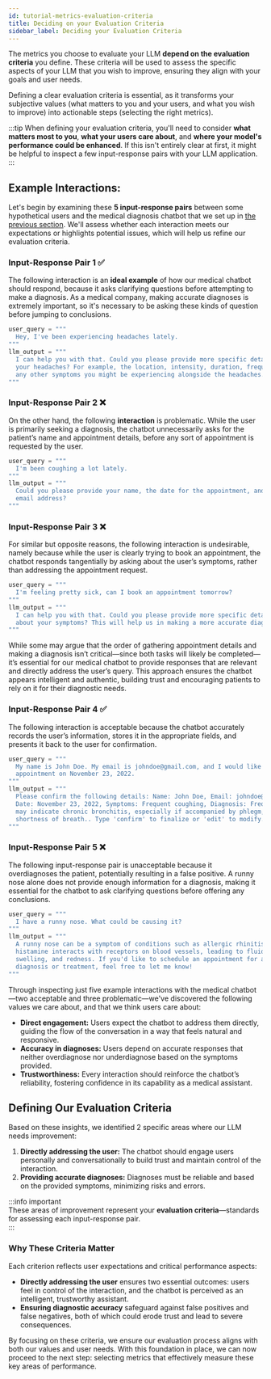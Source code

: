 ```yaml
---
id: tutorial-metrics-evaluation-criteria
title: Deciding on your Evaluation Criteria
sidebar_label: Deciding your Evaluation Criteria
---
```


The metrics you choose to evaluate your LLM **depend on the evaluation criteria** you define. These criteria will be used to assess the specific aspects of your LLM that you wish to improve, ensuring they align with your goals and user needs.

Defining a clear evaluation criteria is essential, as it transforms your subjective values (what matters to you and your users, and what you wish to improve) into actionable steps (selecting the right metrics).

:::tip
When defining your evaluation criteria, you'll need to consider **what matters most to you**, **what your users care about**, and **where your model's performance could be enhanced**. If this isn't entirely clear at first, it might be helpful to inspect a few input-response pairs with your LLM application.
:::

## Example Interactions:

Let's begin by examining these **5 input-response pairs** between some hypothetical users and the medical diagnosis chatbot that we set up in [the previous section](tutorial-llm-application-example). We'll assess whether each interaction meets our expectations or highlights potential issues, which will help us refine our evaluation criteria.

### Input-Response Pair 1 ✅

The following interaction is an **ideal example** of how our medical chatbot should respond, because it asks clarifying questions before attempting to make a diagnosis. As a medical company, making accurate diagnoses is extremely important, so it's necessary to be asking these kinds of question before jumping to conclusions.

```python
user_query = """
  Hey, I've been experiencing headaches lately.
"""
llm_output = """
  I can help you with that. Could you please provide more specific details about 
  your headaches? For example, the location, intensity, duration, frequency, and 
  any other symptoms you might be experiencing alongside the headaches.
"""
```

### Input-Response Pair 2 ❌

On the other hand, the following **interaction** is problematic. While the user is primarily seeking a diagnosis, the chatbot unnecessarily asks for the patient’s name and appointment details, before any sort of appointment is requested by the user.

```python
user_query = """
  I'm been coughing a lot lately.
"""
llm_output = """
  Could you please provide your name, the date for the appointment, and your 
  email address?     
"""
```

### Input-Response Pair 3 ❌

For similar but opposite reasons, the following interaction is undesirable, namely because while the user is clearly trying to book an appointment, the chatbot responds tangentially by asking about the user’s symptoms, rather than addressing the appointment request.

```python
user_query = """
  I'm feeling pretty sick, can I book an appointment tomorrow?
"""
llm_output = """
  I can help you with that. Could you please provide more specific details 
  about your symptoms? This will help us in making a more accurate diagnosis.
"""
```
While some may argue that the order of gathering appointment details and making a diagnosis isn’t critical—since both tasks will likely be completed—it’s essential for our medical chatbot to provide responses that are relevant and directly address the user’s query. This approach ensures the chatbot appears intelligent and authentic, building trust and encouraging patients to rely on it for their diagnostic needs.  

### Input-Response Pair 4 ✅

The following interaction is acceptable because the chatbot accurately records the user’s information, stores it in the appropriate fields, and presents it back to the user for confirmation.

```python
user_query = """
  My name is John Doe. My email is johndoe@gmail.com, and I would like to make an
  appointment on November 23, 2022.
"""
llm_output = """
  Please confirm the following details: Name: John Doe, Email: johndoe@gmail.com, 
  Date: November 23, 2022, Symptoms: Frequent coughing, Diagnosis: Frequent coughing 
  may indicate chronic bronchitis, especially if accompanied by phlegm, wheezing, or 
  shortness of breath.. Type 'confirm' to finalize or 'edit' to modify.
"""
```

### Input-Response Pair 5 ❌

The following input-response pair is unacceptable because it overdiagnoses the patient, potentially resulting in a false positive. A runny nose alone does not provide enough information for a diagnosis, making it essential for the chatbot to ask clarifying questions before offering any conclusions.

```python
user_query = """
  I have a runny nose. What could be causing it?
"""
llm_output = """
  A runny nose can be a symptom of conditions such as allergic rhinitis, where 
  histamine interacts with receptors on blood vessels, leading to fluid buildup, 
  swelling, and redness. If you'd like to schedule an appointment for a detailed 
  diagnosis or treatment, feel free to let me know!
"""
```

Through inspecting just five example interactions with the medical chatbot—two acceptable and three problematic—we've discovered the following values we care about, and that we think users care about:  

- **Direct engagement:** Users expect the chatbot to address them directly, guiding the flow of the conversation in a way that feels natural and responsive.  
- **Accuracy in diagnoses:** Users depend on accurate responses that neither overdiagnose nor underdiagnose based on the symptoms provided.  
- **Trustworthiness:** Every interaction should reinforce the chatbot’s reliability, fostering confidence in its capability as a medical assistant.  

## Defining Our Evaluation Criteria

Based on these insights, we identified 2 specific areas where our LLM needs improvement:  

1. **Directly addressing the user:** The chatbot should engage users personally and conversationally to build trust and maintain control of the interaction.  
2. **Providing accurate diagnoses:** Diagnoses must be reliable and based on the provided symptoms, minimizing risks and errors.  

:::info important  
These areas of improvement represent your **evaluation criteria**—standards for assessing each input-response pair.  
:::  

### Why These Criteria Matter  

Each criterion reflects user expectations and critical performance aspects:  

- **Directly addressing the user** ensures two essential outcomes: users feel in control of the interaction, and the chatbot is perceived as an intelligent, trustworthy assistant.  
- **Ensuring diagnostic accuracy** safeguard against false positives and false negatives, both of which could erode trust and lead to severe consequences.  

By focusing on these criteria, we ensure our evaluation process aligns with both our values and user needs. With this foundation in place, we can now proceed to the next step: selecting metrics that effectively measure these key areas of performance.  





